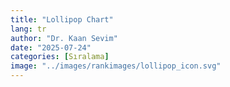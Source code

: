 ```yaml
---
title: "Lollipop Chart"
lang: tr
author: "Dr. Kaan Sevim"
date: "2025-07-24"
categories: [Sıralama]
image: "../images/rankimages/lollipop_icon.svg"
---
```

